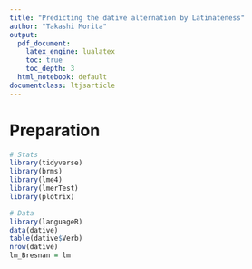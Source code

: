 ```yaml
---
title: "Predicting the dative alternation by Latinateness"
author: "Takashi Morita"
output:
  pdf_document:
    latex_engine: lualatex
    toc: true
    toc_depth: 3
  html_notebook: default
documentclass: ltjsarticle
---
```


# Preparation

```R
# Stats
library(tidyverse)
library(brms)
library(lme4)
library(lmerTest)
library(plotrix)

# Data
library(languageR)
data(dative)
table(dative$Verb)
nrow(dative)
lm_Bresnan = lm
```